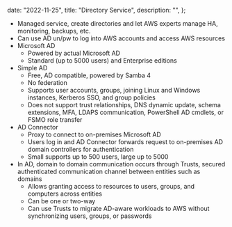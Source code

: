 
  date: "2022-11-25",
  title: "Directory Service",
  description: "",
};


- Managed service, create directories and let AWS experts manage HA, monitoring, backups, etc.
- Can use AD un/pw to log into AWS accounts and access AWS resources
- Microsoft AD
  - Powered by actual Microsoft AD
  - Standard (up to 5000 users) and Enterprise editions
- Simple AD
  - Free, AD compatible, powered by Samba 4
  - No federation
  - Supports user accounts, groups, joining Linux and Windows instances, Kerberos SSO, and group policies
  - Does not support trust relationships, DNS dynamic update, schema extensions, MFA, LDAPS communication, PowerShell AD cmdlets, or FSMO role transfer
- AD Connector
  - Proxy to connect to on-premises Microsoft AD
  - Users log in and AD Connector forwards request to on-premises AD domain controllers for authentication
  - Small supports up to 500 users, large up to 5000
- In AD, domain to domain communication occurs through Trusts, secured authenticated communication channel between entities such as domains
  - Allows granting access to resources to users, groups, and computers across entities
  - Can be one or two-way
  - Can use Trusts to migrate AD-aware workloads to AWS without synchronizing users, groups, or passwords
